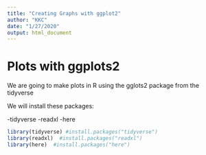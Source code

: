 ```yaml
---
title: "Creating Graphs with ggplot2"
author: "KKC"
date: "1/27/2020"
output: html_document
---
```


# Plots with ggplots2

We are going to make plots in R using the gglots2 package from the tidyverse

We will install these packages:

-tidyverse
-readxl
-here

```r
library(tidyverse) #install.packages("tidyverse")
library(readxl)  #install.packages("readxl")
library(here)  #install.packages("here")

```

